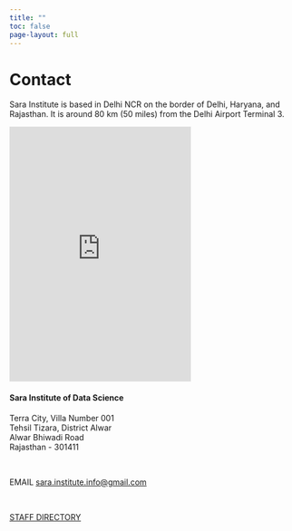 ```yaml
---
title: ""
toc: false
page-layout: full
---
```


# Contact

Sara Institute is based in Delhi NCR on the border of Delhi, Haryana, and Rajasthan. It is around 80 km (50 miles) from the Delhi Airport Terminal 3.

::: {.grid}

::: {.g-col-4}
<iframe src="https://www.google.com/maps/embed?pb=!1m18!1m12!1m3!1d3522.365880020157!2d76.83630891513847!3d28.013290982666152!2m3!1f0!2f0!3f0!3m2!1i1024!2i768!4f13.1!3m3!1m2!1s0x3972cb68f766b76f%3A0xc035d31e9b93403f!2sTerra%20City!5e0!3m2!1sen!2sin!4v1675601586095!5m2!1sen!2sin" width="320" height="450" style="border:0;" allowfullscreen loading="lazy" referrerpolicy="no-referrer-when-downgrade">

</iframe>
:::

::: {.g-col-4}
#### Sara Institute of Data Science

Terra City, Villa Number 001\
Tehsil Tizara, District Alwar\
Alwar Bhiwadi Road       
Rajasthan - 301411

<br>

EMAIL [sara.institute.info\@gmail.com]()

<br>

[STAFF DIRECTORY]()
:::

:::

